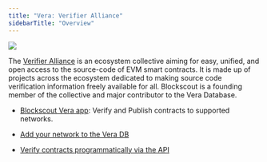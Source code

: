 ```yaml
---
title: "Vera: Verifier Alliance"
sidebarTitle: "Overview"
---
```


<Frame caption="">
  <img src="/images/af335a6a-image.jpeg" />
</Frame>

The [Verifier Alliance](https://verifieralliance.org/) is an ecosystem collective aiming for easy, unified, and open access to the source-code of EVM smart contracts. It is made up of projects across the ecosystem dedicated to making source code verification information freely available for all. Blockscout is a founding member of the collective and major contributor to the Vera Database.

* [Blockscout Vera app](https://vera.blockscout.com/): Verify and Publish contracts to supported networks.

* [Add your network to the Vera DB](/about/partners-and-integrations/vera-verifier-alliance/adding-your-chain-to-the-vera-database)

* [Verify contracts programmatically via the API](/about/partners-and-integrations/vera-verifier-alliance/programmatic-verification-via-the-api)


